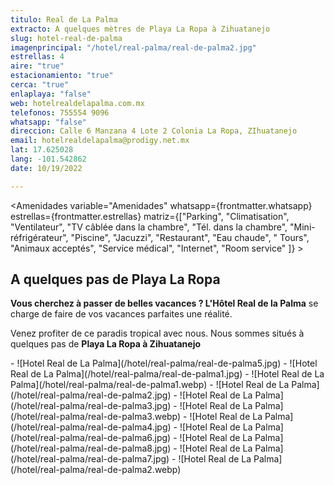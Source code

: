 ```yaml
---
titulo: Real de La Palma
extracto: A quelques mètres de Playa La Ropa à Zihuatanejo
slug: hotel-real-de-palma
imagenprincipal: "/hotel/real-palma/real-de-palma2.jpg"
estrellas: 4
aire: "true"
estacionamiento: "true"
cerca: "true"
enlaplaya: "false"
web: hotelrealdelapalma.com.mx
telefonos: 755554 9096
whatsapp: "false"
direccion: Calle 6 Manzana 4 Lote 2 Colonia La Ropa, ZIhuatanejo
email: hotelrealdelapalma@prodigy.net.mx
lat: 17.625028
lang: -101.542862
date: 10/19/2022

---
```


<Amenidades variable="Amenidades" whatsapp={frontmatter.whatsapp} estrellas={frontmatter.estrellas} matriz={["Parking", "Climatisation", "Ventilateur", "TV câblée dans la chambre", "Tél. dans la chambre", "Mini-réfrigérateur", "Piscine", "Jacuzzi", "Restaurant", "Eau chaude", " Tours", "Animaux acceptés", "Service médical", "Internet", "Room service" ]} > 


## A quelques pas de Playa La Ropa


**Vous cherchez à passer de belles vacances ? L'Hôtel Real de la Palma** se charge de faire de vos vacances parfaites une réalité.

Venez profiter de ce paradis tropical avec nous. Nous sommes situés à quelques pas de **Playa La Ropa à Zihuatanejo**

</Amenidades>

<Galeria>
- ![Hotel Real de La Palma](/hotel/real-palma/real-de-palma5.jpg)
- ![Hotel Real de La Palma](/hotel/real-palma/real-de-palma1.jpg)
- ![Hotel Real de La Palma](/hotel/real-palma/real-de-palma1.webp)
- ![Hotel Real de La Palma](/hotel/real-palma/real-de-palma2.jpg)
- ![Hotel Real de La Palma](/hotel/real-palma/real-de-palma3.jpg)
- ![Hotel Real de La Palma](/hotel/real-palma/real-de-palma3.webp)
- ![Hotel Real de La Palma](/hotel/real-palma/real-de-palma4.jpg)
- ![Hotel Real de La Palma](/hotel/real-palma/real-de-palma6.jpg)
- ![Hotel Real de La Palma](/hotel/real-palma/real-de-palma8.jpg)
- ![Hotel Real de La Palma](/hotel/real-palma/real-de-palma7.jpg)
- ![Hotel Real de La Palma](/hotel/real-palma/real-de-palma2.webp)
</Galeria>